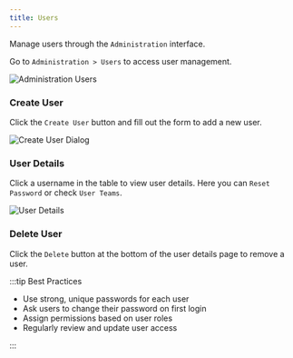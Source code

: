 ```yaml
---
title: Users
---
```


Manage users through the `Administration` interface.

Go to `Administration > Users` to access user management.

<img src="/img/admin-users.png" alt="Administration Users" className="image" />

### Create User

Click the `Create User` button and fill out the form to add a new user.

<img src="/img/create-user-dialog.png" alt="Create User Dialog" className="image" />

### User Details

Click a username in the table to view user details. Here you can `Reset Password` or check `User Teams`.

<img src="/img/user-details.png" alt="User Details" className="image" />

### Delete User

Click the `Delete` button at the bottom of the user details page to remove a user.

:::tip Best Practices

- Use strong, unique passwords for each user
- Ask users to change their password on first login
- Assign permissions based on user roles
- Regularly review and update user access

:::
